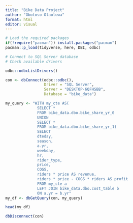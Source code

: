 ```yaml
---
title: "Bike Data Project"
author: "Gbotoso Olaoluwa"
format: html
editor: visual
---
```


```r
# Load the required packages
if(!require("pacman")) install.packages("pacman")
pacman::p_load(tidyverse, here, DBI, odbc)
```
```r
# Connect to SQL Server database
# Check available drivers

odbc::odbcListDrivers()

con <- dbConnect(odbc::odbc(),
                 Driver = "SQL Server",
                 Server = "DESKTOP-6QFHSBB",
                 Database = "bike_data")
```

```r
my_query <- "WITH my_cte AS(
              SELECT * 
              FROM bike_data.dbo.bike_share_yr_0
              UNION
              SELECT * 
              FROM bike_data.dbo.bike_share_yr_1)
              SELECT 
              dteday,
              season,
              a.yr,
              weekday,
              hr,
              rider_type,
              price,
              COGS,
              riders * price AS revenue,
              riders * price - COGS * riders AS profit
              FROM my_cte a
              LEFT JOIN bike_data.dbo.cost_table b
              ON a.yr = b.yr"
my_df <- dbGetQuery(con, my_query)

head(my_df)

dbDisconnect(con)
```

